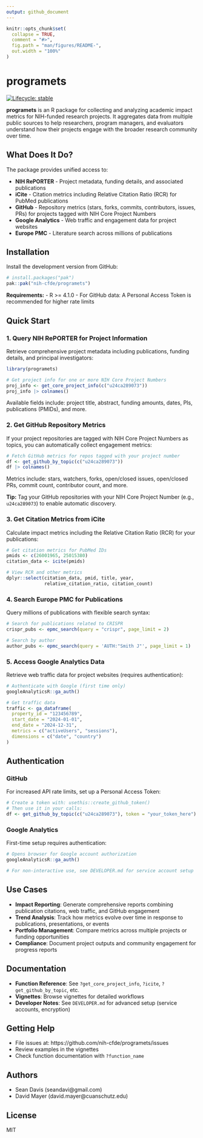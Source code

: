 ```yaml
---
output: github_document
---
```


<!-- README.md is generated from README.Rmd. Please edit that file -->

```r
knitr::opts_chunk$set(
  collapse = TRUE,
  comment = "#>",
  fig.path = "man/figures/README-",
  out.width = "100%"
)
```

# programets

<!-- badges: start -->
[![Lifecycle: stable](https://img.shields.io/badge/lifecycle-stable-brightgreen.svg)](https://lifecycle.r-lib.org/articles/stages.html#stable)
<!-- badges: end -->

**programets** is an R package for collecting and analyzing academic impact metrics for NIH-funded research projects. It aggregates data from multiple public sources to help researchers, program managers, and evaluators understand how their projects engage with the broader research community over time.

## What Does It Do?

The package provides unified access to:

- **NIH RePORTER** - Project metadata, funding details, and associated publications
- **iCite** - Citation metrics including Relative Citation Ratio (RCR) for PubMed publications
- **GitHub** - Repository metrics (stars, forks, commits, contributors, issues, PRs) for projects tagged with NIH Core Project Numbers
- **Google Analytics** - Web traffic and engagement data for project websites
- **Europe PMC** - Literature search across millions of publications

## Installation

Install the development version from GitHub:

``` r
# install.packages("pak")
pak::pak("nih-cfde/programets")
```

**Requirements:**
- R >= 4.1.0
- For GitHub data: A Personal Access Token is recommended for higher rate limits

## Quick Start

### 1. Query NIH RePORTER for Project Information

Retrieve comprehensive project metadata including publications, funding details, and principal investigators:

```r
library(programets)

# Get project info for one or more NIH Core Project Numbers
proj_info <- get_core_project_info(c("u24ca289073"))
proj_info |> colnames()
```

Available fields include: project title, abstract, funding amounts, dates, PIs, publications (PMIDs), and more.

### 2. Get GitHub Repository Metrics

If your project repositories are tagged with NIH Core Project Numbers as topics, you can automatically collect engagement metrics:

```r
# Fetch GitHub metrics for repos tagged with your project number
df <- get_github_by_topic(c("u24ca289073"))
df |> colnames()
```

Metrics include: stars, watchers, forks, open/closed issues, open/closed PRs, commit count, contributor count, and more.

**Tip:** Tag your GitHub repositories with your NIH Core Project Number (e.g., `u24ca289073`) to enable automatic discovery.

### 3. Get Citation Metrics from iCite

Calculate impact metrics including the Relative Citation Ratio (RCR) for your publications:

```r
# Get citation metrics for PubMed IDs
pmids <- c(26001965, 25015380)
citation_data <- icite(pmids)

# View RCR and other metrics
dplyr::select(citation_data, pmid, title, year, 
              relative_citation_ratio, citation_count)
```

### 4. Search Europe PMC for Publications

Query millions of publications with flexible search syntax:

```r
# Search for publications related to CRISPR
crispr_pubs <- epmc_search(query = "crispr", page_limit = 2)

# Search by author
author_pubs <- epmc_search(query = 'AUTH:"Smith J"', page_limit = 1)
```

### 5. Access Google Analytics Data

Retrieve web traffic data for project websites (requires authentication):

```r
# Authenticate with Google (first time only)
googleAnalyticsR::ga_auth()

# Get traffic data
traffic <- ga_dataframe(
  property_id = "123456789",
  start_date = "2024-01-01",
  end_date = "2024-12-31",
  metrics = c("activeUsers", "sessions"),
  dimensions = c("date", "country")
)
```

## Authentication

### GitHub
For increased API rate limits, set up a Personal Access Token:

```r
# Create a token with: usethis::create_github_token()
# Then use it in your calls:
df <- get_github_by_topic(c("u24ca289073"), token = "your_token_here")
```

### Google Analytics
First-time setup requires authentication:

```r
# Opens browser for Google account authorization
googleAnalyticsR::ga_auth()

# For non-interactive use, see DEVELOPER.md for service account setup
```

## Use Cases

- **Impact Reporting**: Generate comprehensive reports combining publication citations, web traffic, and GitHub engagement
- **Trend Analysis**: Track how metrics evolve over time in response to publications, presentations, or events
- **Portfolio Management**: Compare metrics across multiple projects or funding opportunities
- **Compliance**: Document project outputs and community engagement for progress reports

## Documentation

- **Function Reference**: See `?get_core_project_info`, `?icite`, `?get_github_by_topic`, etc.
- **Vignettes**: Browse vignettes for detailed workflows
- **Developer Notes**: See `DEVELOPER.md` for advanced setup (service accounts, encryption)

## Getting Help

- File issues at: https://github.com/nih-cfde/programets/issues
- Review examples in the vignettes
- Check function documentation with `?function_name`

## Authors

- Sean Davis (seandavi@gmail.com)
- David Mayer (david.mayer@cuanschutz.edu)

## License

MIT

